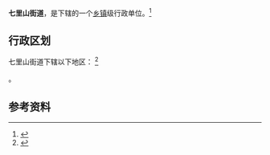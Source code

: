 {{中国乡级行政区|37/01/03/009/000}}

'''七里山街道'''，是{{PRC admin/fullname|37/01/03/009/000|3}}下辖的一个[[乡镇|乡镇]]级行政单位。<ref>{{Cite web|title=2021年统计用区划代码和城乡划分代码：市中区|url=http://www.stats.gov.cn/tjsj/tjbz/tjyqhdmhcxhfdm/2021/37/01/370103.html|access-date=2022-01-15|work=www.stats.gov.cn|archive-date=2022-01-15|archive-url=https://web.archive.org/web/20220115134457/http://www.stats.gov.cn/tjsj/tjbz/tjyqhdmhcxhfdm/2021/37/01/370103.html}}</ref>

== 行政区划 ==

七里山街道下辖以下地区： <ref>{{Cite web|title=2021年统计用区划代码和城乡划分代码：七里山街道|url=http://www.stats.gov.cn/tjsj/tjbz/tjyqhdmhcxhfdm/2021/37/01/03/370103009.html|access-date=2022-01-15|work=www.stats.gov.cn|archive-date=2022-01-15|archive-url=https://web.archive.org/web/20220115151531/http://www.stats.gov.cn/tjsj/tjbz/tjyqhdmhcxhfdm/2021/37/01/03/370103009.html}}</ref>

{{PRC admin/children|37/01/03/009/000}}。

== 参考资料 ==

{{reflist}}

{{行政区划小作品}}
{{PRC admin/navcat|37/01/03/009/000}}